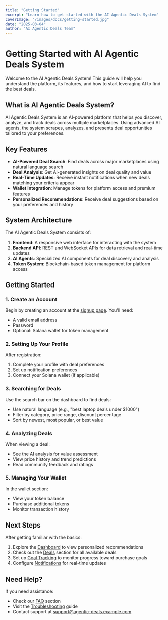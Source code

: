 ```yaml
---
title: "Getting Started"
excerpt: "Learn how to get started with the AI Agentic Deals System"
coverImage: "/images/docs/getting-started.jpg"
date: "2025-03-04"
author: "AI Agentic Deals Team"
---
```


# Getting Started with AI Agentic Deals System

Welcome to the AI Agentic Deals System! This guide will help you understand the platform, its features, and how to start leveraging AI to find the best deals.

## What is AI Agentic Deals System?

AI Agentic Deals System is an AI-powered platform that helps you discover, analyze, and track deals across multiple marketplaces. Using advanced AI agents, the system scrapes, analyzes, and presents deal opportunities tailored to your preferences.

## Key Features

- **AI-Powered Deal Search**: Find deals across major marketplaces using natural language search
- **Deal Analysis**: Get AI-generated insights on deal quality and value
- **Real-Time Updates**: Receive instant notifications when new deals matching your criteria appear
- **Wallet Integration**: Manage tokens for platform access and premium features
- **Personalized Recommendations**: Receive deal suggestions based on your preferences and history

## System Architecture

The AI Agentic Deals System consists of:

1. **Frontend**: A responsive web interface for interacting with the system
2. **Backend API**: REST and WebSocket APIs for data retrieval and real-time updates
3. **AI Agents**: Specialized AI components for deal discovery and analysis
4. **Token System**: Blockchain-based token management for platform access

## Getting Started

### 1. Create an Account

Begin by creating an account at the [signup page](/auth/signup). You'll need:
- A valid email address
- Password
- Optional: Solana wallet for token management

### 2. Setting Up Your Profile

After registration:
1. Complete your profile with deal preferences
2. Set up notification preferences
3. Connect your Solana wallet (if applicable)

### 3. Searching for Deals

Use the search bar on the dashboard to find deals:
- Use natural language (e.g., "best laptop deals under $1000")
- Filter by category, price range, discount percentage
- Sort by newest, most popular, or best value

### 4. Analyzing Deals

When viewing a deal:
- See the AI analysis for value assessment
- View price history and trend predictions
- Read community feedback and ratings

### 5. Managing Your Wallet

In the wallet section:
- View your token balance
- Purchase additional tokens
- Monitor transaction history

## Next Steps

After getting familiar with the basics:

1. Explore the [Dashboard](/dashboard) to view personalized recommendations
2. Check out the [Deals](/dashboard/deals) section for all available deals
3. Set up [Goal Tracking](/dashboard/goals) to monitor progress toward purchase goals
4. Configure [Notifications](/dashboard/notifications) for real-time updates

## Need Help?

If you need assistance:
- Check our [FAQ](/docs/faq) section
- Visit the [Troubleshooting](/docs/troubleshooting) guide
- Contact support at support@agentic-deals.example.com
